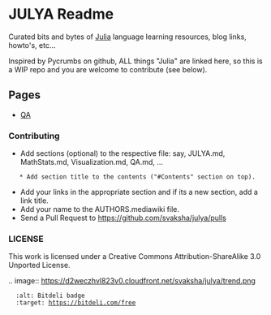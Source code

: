 = JULYA Readme =

Curated bits and bytes of [https://github.com/JuliaLang Julia] language learning resources, blog links, howto's, etc...

Inspired by Pycrumbs on github, ALL things "Julia" are linked here, so this is a WIP repo and you are welcome to contribute (see below).

== Pages ==
* [https://github.com/svaksha/julya/blob/master/QA.mediawiki QA]

=== Contributing ===

* Add sections (optional) to the respective file: say, JULYA.md, MathStats.md, Visualization.md, QA.md, ...
    * Add section title to the contents ("#Contents" section on top).
* Add your links in the appropriate section and if its a new section, add a link title.
* Add your name to the AUTHORS.mediawiki file.
* Send a Pull Request to https://github.com/svaksha/julya/pulls


=== LICENSE ===

This work is licensed under a Creative Commons Attribution-ShareAlike 3.0 Unported License.


.. image:: https://d2weczhvl823v0.cloudfront.net/svaksha/julya/trend.png
   :alt: Bitdeli badge
   :target: https://bitdeli.com/free

